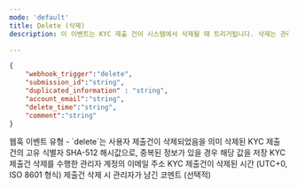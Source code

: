 ```yaml
---
mode: 'default'
title: Delete (삭제)
description: 이 이벤트는 KYC 제출 건이 시스템에서 삭제될 때 트리거됩니다. 삭제는 관리자의 수동 조작, 정책에 따른 자동 삭제, 또는 사용자의 요청에 의해 발생할 수 있습니다. 이 이벤트를 통해 KYC 데이터의 삭제를 실시간으로 감지하고 필요한 후속 조치를 취할 수 있습니다

---
```

```json delete-webhook-sample.json
{
	"webhook_trigger":"delete",
	"submission_id":"string",
    "duplicated_information" : "string",
	"account_email":"string",
	"delete_time":"string",
	"comment":"string"
}
```

<ResponseField name="webhook_trigger" type="string">
  웹훅 이벤트 유형 - `delete`는 사용자 제출건이 삭제되었음을 의미
</ResponseField>

<ResponseField name="submission_id" type="string">
 삭제된 KYC 제출 건의 고유 식별자
</ResponseField>

<ResponseField name="duplicated_information" type="string" >
  SHA-512 해시값으로, 중복된 정보가 있을 경우 해당 값을 저장
</ResponseField>

<ResponseField name="account_email" type="string">
 KYC 제출건 삭제를 수행한 관리자 계정의 이메일 주소
</ResponseField>

<ResponseField name="delete_time" type="string">
 KYC 제출건이 삭제된 시간 (UTC+0, ISO 8601 형식)
</ResponseField>

<ResponseField name="comment" type="string">
 제출건 삭제 시 관리자가 남긴 코멘트 (선택적)
</ResponseField>
